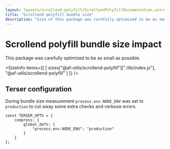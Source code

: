 ```yaml
---
layout: layouts/scrollend-polyfill/ScrollendPolyfillDocumentation.astro
title: "Scrollend polyfill bundle size"
description: "Size of this package was carefully optimized to be as small as possible."
---
```



# Scrollend polyfill bundle size impact

This package was carefully optimized to be as small as possible.

<SizeInfo
    items={[
        [
            sizes["@af-utils/scrollend-polyfill"]["./lib/index.js"],
            "@af-utils/scrollend-polyfill"
        ]
    ]}
/>

## Terser configuration

During bundle size measurement `process.env.NODE_ENV` was set to `production`
to cut away some extra checks and verbose errors.

```tsx
const TERSER_OPTS = {
    compress: {
        global_defs: {
            "process.env.NODE_ENV": "production"
        }
    }
};
```
